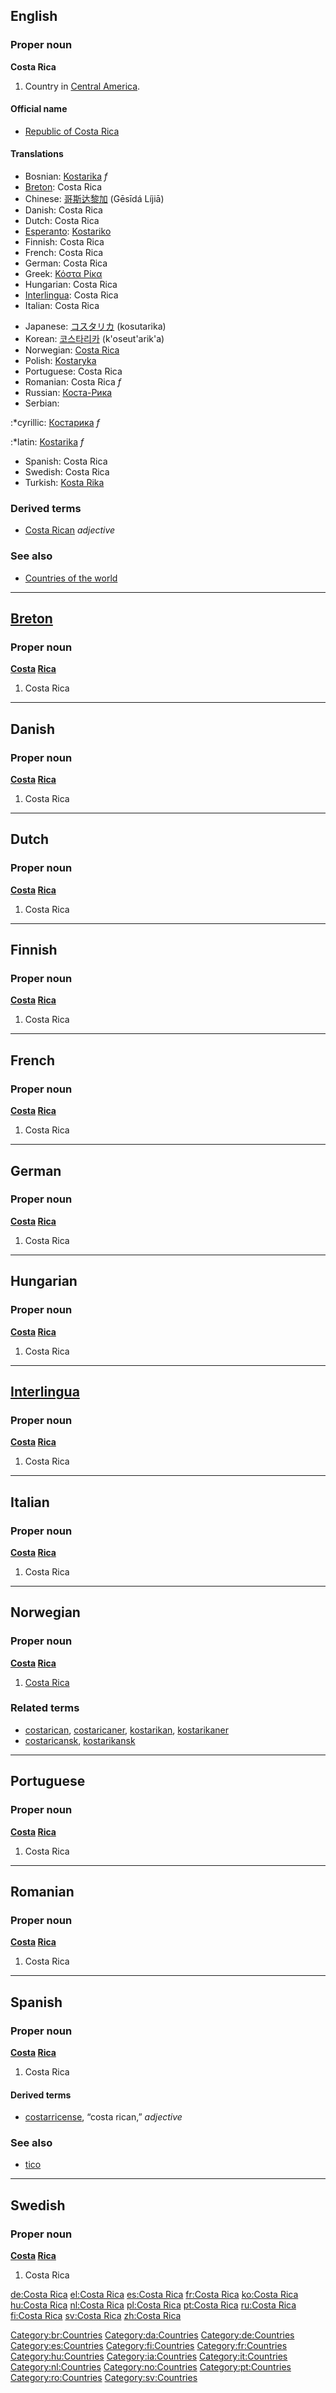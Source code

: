 ==English==

===Proper noun===
'''Costa Rica'''

# Country in [[Central America]].

====Official name====
*[[Republic of Costa Rica]]

====Translations====
{{top}}
*Bosnian: [[Kostarika]] ''f''
*[[Breton]]: Costa Rica
*Chinese: [[哥斯达黎加]] (Gēsīdá Líjiā)
*Danish: Costa Rica
*Dutch: Costa Rica
*[[Esperanto]]: [[Kostariko]]
*Finnish: Costa Rica
*French: Costa Rica
*German: Costa Rica
*Greek: [[Κόστα Ρίκα]]
*Hungarian: Costa Rica
*[[Interlingua]]: Costa Rica
*Italian: Costa Rica
{{mid}}
*Japanese: [[コスタリカ]] (kosutarika)
*Korean: [[코스타리카]] (k'oseut'arik'a)
*Norwegian: [[#Norwegian|Costa Rica]]
*Polish: [[Kostaryka]]
*Portuguese: Costa Rica
*Romanian: Costa Rica ''f''
*Russian: [[Коста-Рика]]
*Serbian:
:*cyrillic: [[Костарика]] ''f''
:*latin: [[Kostarika]] ''f''
*Spanish: Costa Rica
*Swedish: Costa Rica
*Turkish: [[Kosta Rika]]
{{bottom}}

===Derived terms===
*[[Costa Rican]] ''adjective''

===See also===
*[[Countries of the world]]

----

==[[Breton]]==

===Proper noun===
'''[[costa|Costa]] [[rica|Rica]]'''

# Costa Rica

----

==Danish==

===Proper noun===
'''[[costa|Costa]] [[rica|Rica]]'''

# Costa Rica

----

==Dutch==

===Proper noun===
'''[[costa|Costa]] [[rica|Rica]]'''

# Costa Rica

----

==Finnish==

===Proper noun===
'''[[costa|Costa]] [[rica|Rica]]'''

# Costa Rica

----

==French==

===Proper noun===
'''[[costa|Costa]] [[rica|Rica]]'''

# Costa Rica

----

==German==

===Proper noun===
'''[[costa|Costa]] [[rica|Rica]]'''

# Costa Rica

----

==Hungarian==

===Proper noun===
'''[[costa|Costa]] [[rica|Rica]]'''

# Costa Rica

----

==[[Interlingua]]==

===Proper noun===
'''[[costa|Costa]] [[rica|Rica]]'''

# Costa Rica

----

==Italian==

===Proper noun===
'''[[costa|Costa]] [[rica|Rica]]'''

# Costa Rica

----

==Norwegian==

===Proper noun===
'''[[costa|Costa]] [[rica|Rica]]'''

# [[#English|Costa Rica]]

===Related terms===
*[[costarican]], [[costaricaner]], [[kostarikan]], [[kostarikaner]]
*[[costaricansk]], [[kostarikansk]]

----

==Portuguese==

===Proper noun===
'''[[costa|Costa]] [[rica|Rica]]'''

# Costa Rica

----

==Romanian==

===Proper noun===
'''[[costa|Costa]] [[rica|Rica]]'''

# Costa Rica

----

==Spanish==

===Proper noun===
'''[[costa|Costa]] [[rica|Rica]]'''

# Costa Rica

====Derived terms====
*[[costarricense]], “costa rican,” ''adjective''

===See also===
*[[tico]]

----

==Swedish==

===Proper noun===
'''[[costa|Costa]] [[rica|Rica]]'''

# Costa Rica

[[Category:br:Countries]]
[[Category:da:Countries]]
[[Category:de:Countries]]
[[Category:es:Countries]]
[[Category:fi:Countries]]
[[Category:fr:Countries]]
[[Category:hu:Countries]]
[[Category:ia:Countries]]
[[Category:it:Countries]]
[[Category:nl:Countries]]
[[Category:no:Countries]]
[[Category:pt:Countries]]
[[Category:ro:Countries]]
[[Category:sv:Countries]]

[[de:Costa Rica]]
[[el:Costa Rica]]
[[es:Costa Rica]]
[[fr:Costa Rica]]
[[ko:Costa Rica]]
[[hu:Costa Rica]]
[[nl:Costa Rica]]
[[pl:Costa Rica]]
[[pt:Costa Rica]]
[[ru:Costa Rica]]
[[fi:Costa Rica]]
[[sv:Costa Rica]]
[[zh:Costa Rica]]